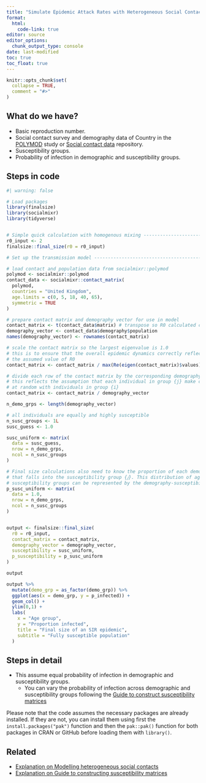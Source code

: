 ```yaml
---
title: "Simulate Epidemic Attack Rates with Heterogeneous Social Contacts in the UK"
format: 
  html:
    code-link: true
editor: source
editor_options: 
  chunk_output_type: console
date: last-modified
toc: true
toc_float: true
---
```


```r
knitr::opts_chunk$set(
  collapse = TRUE,
  comment = "#>"
)
```

## What do we have?

- Basic reproduction number.
- Social contact survey and demography data of Country in the [POLYMOD](https://journals.plos.org/plosmedicine/article?id=10.1371/journal.pmed.0050074) study or [Social contact data](https://zenodo.org/communities/social_contact_data/records) repository.
- Susceptibility groups.
- Probability of infection in demographic and susceptibility groups.


## Steps in code

```r
#| warning: false

# Load packages
library(finalsize)
library(socialmixr)
library(tidyverse)


# Simple quick calculation with homogenous mixing -------------------------------------------
r0_input <- 2
finalsize::final_size(r0 = r0_input)

# Set up the transmission model -------------------------------------------

# load contact and population data from socialmixr::polymod
polymod <- socialmixr::polymod
contact_data <- socialmixr::contact_matrix(
  polymod,
  countries = "United Kingdom",
  age.limits = c(0, 5, 18, 40, 65),
  symmetric = TRUE
)

# prepare contact matrix and demography vector for use in model
contact_matrix <- t(contact_data$matrix) # transpose so R0 calculated correctly inside model
demography_vector <- contact_data$demography$population
names(demography_vector) <- rownames(contact_matrix)

# scale the contact matrix so the largest eigenvalue is 1.0
# this is to ensure that the overall epidemic dynamics correctly reflect
# the assumed value of R0
contact_matrix <- contact_matrix / max(Re(eigen(contact_matrix)$values))

# divide each row of the contact matrix by the corresponding demography
# this reflects the assumption that each individual in group {j} make contacts
# at random with individuals in group {i}
contact_matrix <- contact_matrix / demography_vector

n_demo_grps <- length(demography_vector)

# all individuals are equally and highly susceptible
n_susc_groups <- 1L
susc_guess <- 1.0

susc_uniform <- matrix(
  data = susc_guess,
  nrow = n_demo_grps,
  ncol = n_susc_groups
)

# Final size calculations also need to know the proportion of each demographic group {𝑖} 
# that falls into the susceptibility group {𝑗}. This distribution of age groups into 
# susceptibility groups can be represented by the demography-susceptibility distribution matrix.
p_susc_uniform <- matrix(
  data = 1.0,
  nrow = n_demo_grps,
  ncol = n_susc_groups
)


output <- finalsize::final_size(
  r0 = r0_input,
  contact_matrix = contact_matrix,
  demography_vector = demography_vector,
  susceptibility = susc_uniform,
  p_susceptibility = p_susc_uniform
)

output

output %>% 
  mutate(demo_grp = as_factor(demo_grp)) %>% 
  ggplot(aes(x = demo_grp, y = p_infected)) +
  geom_col() +
  ylim(0,1) +
  labs(
    x = "Age group",
    y = "Proportion infected",
    title = "Final size of an SIR epidemic",
    subtitle = "Fully susceptible population"
  )
```


## Steps in detail

<!-- OPTIONAL -->

<!-- reduce length of strings with a large language model like chatgpt -->

- This assume equal probability of infection in demographic and susceptibility groups. 
    - You can vary the probability of infection across demographic and susceptibility groups following the [Guide to construct susceptibility matrices](https://epiverse-trace.github.io/finalsize/articles/susceptibility_matrices.html)

<!-- must: keep to warn users on how to install packages -->

Please note that the code assumes the necessary packages are already installed. If they are not, you can install them using first the `install.packages("pak")` function and then the `pak::pak()` function for both packages in CRAN or GitHub before loading them with `library()`. 

<!-- optional: erase if no assumed distribution is needed -->


## Related

- [Explanation on Modelling heterogeneous social contacts](https://epiverse-trace.github.io/finalsize/articles/varying_contacts.html)
- [Explanation on Guide to constructing susceptibility matrices](https://epiverse-trace.github.io/finalsize/articles/susceptibility_matrices.html)
